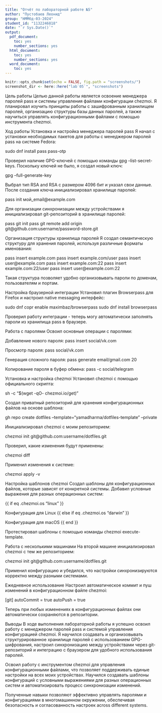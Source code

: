 ```yaml
---
title: "Отчёт по лабораторной работе №5"
author: "Пустобаев Леонид"
group: "НММбд-03-2024"
student_id: "1132246818"
date: "`r Sys.Date()`"
output:
  pdf_document:
    toc: yes
    number_sections: yes
  html_document:
    toc: yes
    number_sections: yes
  word_document:
    toc: yes
---
```


```r
knitr::opts_chunk$set(echo = FALSE, fig.path = "screenshots/")
screenshot_dir <- here::here("lab`05`", "screenshots")
```

Цель работы
Целью данной работы является освоение менеджера паролей pass и системы управления файлами конфигурации chezmoi. Я планировал изучить принципы работы с зашифрованным хранилищем паролей, организацию структуры базы данных паролей, а также научиться управлять конфигурационными файлами с помощью инструмента chezmoi.

Ход работы
Установка и настройка менеджера паролей pass
Я начал с установки необходимых пакетов для работы с менеджером паролей pass на системе Fedora:

sudo dnf install pass pass-otp

Проверил наличие GPG-ключей с помощью команды gpg --list-secret-keys. Поскольку ключей не было, я создал новый ключ:

gpg --full-generate-key

Выбрал тип RSA and RSA с размером 4096 бит и указал свои данные. После создания ключа инициализировал хранилище паролей:

pass init мой_email@example.com

Для организации синхронизации между устройствами я инициализировал git-репозиторий в хранилище паролей:

pass git init
pass git remote add origin git@github.com:username/password-store.git

Организация структуры хранилища паролей
Я создал семантическую структуру для хранения паролей, используя различные форматы именования:

pass insert example.com
pass insert example.com/user
pass insert user@example.com
pass insert example.com:22
pass insert example.com:22/user
pass insert user@example.com:22

Такая структура позволяет удобно организовывать пароли по доменам, пользователям и портам.

Настройка браузерной интеграции
Установил плагин Browserpass для Firefox и настроил native messaging интерфейс:

sudo dnf copr enable maximbaz/browserpass
sudo dnf install browserpass

Проверил работу интеграции - теперь могу автоматически заполнять пароли из хранилища pass в браузере.

Работа с паролями
Освоил основные операции с паролями:

Добавление нового пароля: pass insert social/vk.com

Просмотр пароля: pass social/vk.com

Генерация сложного пароля: pass generate email/gmail.com 20

Копирование пароля в буфер обмена: pass -c social/telegram

Установка и настройка chezmoi
Установил chezmoi с помощью официального скрипта:

sh -c "$(wget -qO- chezmoi.io/get)"

Создал приватный репозиторий для хранения конфигурационных файлов на основе шаблона:

gh repo create dotfiles --template="yamadharma/dotfiles-template" --private

Инициализировал chezmoi с моим репозиторием:

chezmoi init git@github.com:username/dotfiles.git

Проверил, какие изменения будут применены:

chezmoi diff

Применил изменения к системе:

chezmoi apply -v

Настройка шаблонов chezmoi
Создал шаблоны для конфигурационных файлов, которые зависят от конкретной системы. Добавил условные выражения для разных операционных систем:

{{ if eq .chezmoi.os "linux" }}

Конфигурация для Linux
{{ else if eq .chezmoi.os "darwin" }}

Конфигурация для macOS
{{ end }}

Протестировал шаблоны с помощью команды chezmoi execute-template.

Работа с несколькими машинами
На второй машине инициализировал chezmoi с тем же репозиторием:

chezmoi init git@github.com:username/dotfiles.git

Применил конфигурацию и убедился, что настройки синхронизируются корректно между разными системами.

Ежедневное использование
Настроил автоматическое коммит и пуш изменений в конфигурационном файле chezmoi:

[git]
autoCommit = true
autoPush = true

Теперь при любых изменениях в конфигурационных файлах они автоматически сохраняются в репозитории.

Выводы
В ходе выполнения лабораторной работы я успешно освоил работу с менеджером паролей pass и системой управления конфигурацией chezmoi. Я научился создавать и организовывать структурированное хранилище паролей с использованием GPG-шифрования, настроил синхронизацию между устройствами через git-репозиторий и интеграцию с браузером для удобного использования паролей.

Освоил работу с инструментом chezmoi для управления конфигурационными файлами, что позволяет поддерживать единые настройки на всех моих устройствах. Научился создавать шаблоны конфигураций с условными выражениями для разных операционных систем и автоматизировать процесс синхронизации изменений.

Полученные навыки позволяют эффективно управлять паролями и конфигурациями в многомашинном окружении, обеспечивая безопасность и согласованность настроек across different systems.
